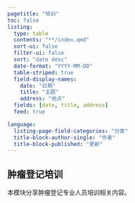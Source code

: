 ```yaml
---
pagetitle: "培训"
toc: false
listing:
  type: table
  contents: "**/index.qmd"
  sort-ui: false
  filter-ui: false
  sort: "date desc"
  date-format: "YYYY-MM-DD"
  table-striped: true
  field-display-names:
    date: "日期"
    title: "主题"
    address: "地点"
  fields: [date, title, address]
  feed: true

language:
  listing-page-field-categories: "分类"
  title-block-author-single: "作者"
  title-block-published: "更新"
---
```


## 肿瘤登记培训{.unnumbered}

本模块分享肿瘤登记专业人员培训相关内容。




